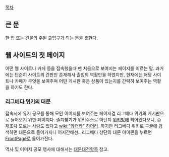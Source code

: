 [[목차]]
== 큰 문 ==
한 집 또는 건물의 주된 출입구가 되는 문을 뜻한다.
== 웹 사이트의 첫 페이지 ==
어떤 웹 사이트나 카페 등을 접속했을때 맨 처음으로 보여지는 페이지를 이르는 말. 과거에는 단순히 사이트의 간판만 존재해서 출입의 역활만을 하였지만, 현재에는 해당 사이트나 카페가 무엇을 보여주며 어떤 게시판 혹은 상품이 있는지를 간략히 보여주는 역활을 하기도 한다.
=== [[리그베다 위키]]의 대문 ===
접속시에 유저 공모를 통해 모인 이미지를 보여주는 페이지겸 리그베다 위키의 게시판으로 들어오기 위한 페이지다. 즐겨찾기가 위키주소로 하던지 [[위키방]]에 되어있다보니, 존재조차 모르는 사람도 있다고 [[wiki:"카더라" 하더라]]. 하지만 리그베다 위키로 구글에 검색하면  대문으로 들어가지니 어지간해선.. 리그베다 상단의 대문 아이콘을 누르면 [[FrontPage]]로 들어가진다. 

역사 및 이미지 공모 행사에 대해서는 [[대문대전]]항목 참고.
